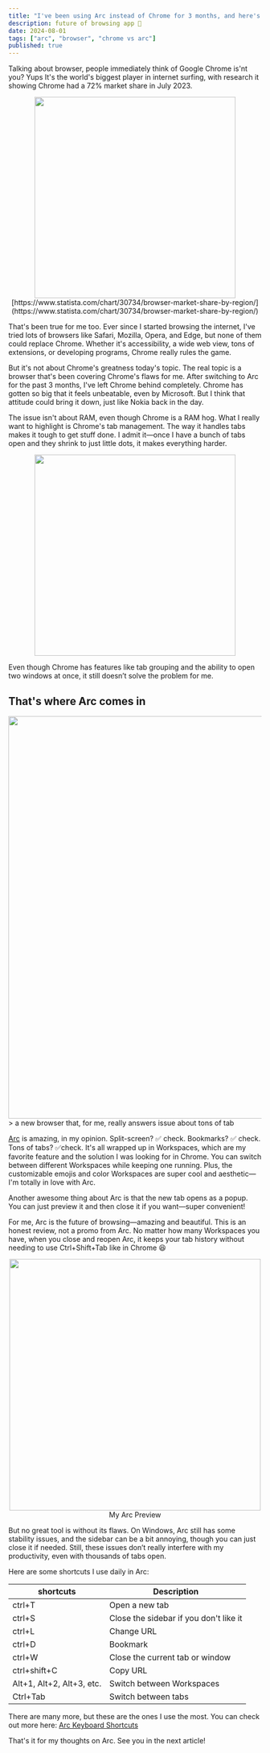 ```yaml
---
title: "I've been using Arc instead of Chrome for 3 months, and here's what I found:"
description: future of browsing app 🤔
date: 2024-08-01
tags: ["arc", "browser", "chrome vs arc"]
published: true
---
```


Talking about browser, people immediately think of Google Chrome is'nt you? Yups It's the world's biggest player in internet surfing, with research it showing Chrome had a 72% market share in July 2023.

<center>
  <img src="/blog/arc_vs_chrome.png" width="400px" />
</center>
<center>
<span style={{fontSize: "0.8em", marginTop: "-20px", fontWeight: "100", opacity: "0.6"}}>
  [https://www.statista.com/chart/30734/browser-market-share-by-region/](https://www.statista.com/chart/30734/browser-market-share-by-region/)
</span>
</center>


That's been true for me too. Ever since I started browsing the internet, I've tried lots of browsers like Safari, Mozilla, Opera, and Edge, but none of them could replace Chrome. Whether it's accessibility, a wide web view, tons of extensions, or developing programs, Chrome really rules the game.

But it's not about Chrome's greatness today's topic. The real topic is a browser that's been covering Chrome's flaws for me. After switching to Arc for the past 3 months, I've left Chrome behind completely. Chrome has gotten so big that it feels unbeatable, even by Microsoft. But I think that attitude could bring it down, just like Nokia back in the day.

The issue isn't about RAM, even though Chrome is a RAM hog. What I really want to highlight is Chrome's tab management. The way it handles tabs makes it tough to get stuff done. I admit it—once I have a bunch of tabs open and they shrink to just little dots, it makes everything harder.

<center>
  <img src="/blog/arc_vs_chrome_2.png" width="400px" />
</center>

Even though Chrome has features like tab grouping and the ability to open two windows at once, it still doesn’t solve the problem for me.


## That's where Arc comes in 
<a href="https://arc.net/">
  <img src="/blog/arc_vs_chrome_3.png" width="800px" />
</a>
> a new browser that, for me, really answers issue about tons of tab

[Arc](https://arc.net/) is amazing, in my opinion. Split-screen? ✅ check. Bookmarks? ✅ check. Tons of tabs? ✅check. It's all wrapped up in Workspaces, which are my favorite feature and the solution I was looking for in Chrome. You can switch between different Workspaces while keeping one running. Plus, the customizable emojis and color Workspaces are super cool and aesthetic—I'm totally in love with Arc.

Another awesome thing about Arc is that the new tab opens as a popup. You can just preview it and then close it if you want—super convenient!

For me, Arc is the future of browsing—amazing and beautiful. This is an honest review, not a promo from Arc. No matter how many Workspaces you have, when you close and reopen Arc, it keeps your tab history without needing to use Ctrl+Shift+Tab like in Chrome 😆

<center>
 <img src="/blog/arc_vs_chrome.gif" width="500px" />
 <span style={{fontSize: "0.8em", marginTop: "-20px", opacity: "0.6"}}>
  My Arc Preview
</span>
</center>


But no great tool is without its flaws. On Windows, Arc still has some stability issues, and the sidebar can be a bit annoying, though you can just close it if needed. Still, these issues don’t really interfere with my productivity, even with thousands of tabs open.

Here are some shortcuts I use daily in Arc:

<table style={{ margin: '0 auto', textAlign: 'center' }}>
  <thead>
    <tr>
      <th>shortcuts</th>
      <th>Description</th>
    </tr>
  </thead>
  <tbody>
    <tr>
      <td>ctrl+T</td>
      <td>Open a new tab</td>
    </tr>
    <tr>
      <td>ctrl+S</td>
      <td>Close the sidebar if you don't like it</td>
    </tr>
    <tr>
      <td>ctrl+L</td>
      <td>Change URL</td>
    </tr>
    <tr>
      <td>ctrl+D</td>
      <td>Bookmark</td>
    </tr>
    <tr>
      <td>ctrl+W</td>
      <td>Close the current tab or window</td>
    </tr>
    <tr>
      <td>ctrl+shift+C</td>
      <td>Copy URL</td>
    </tr>
    <tr>
      <td>Alt+1, Alt+2, Alt+3, etc.</td>
      <td>Switch between Workspaces</td>
    </tr>
    <tr>
      <td>Ctrl+Tab</td>
      <td>Switch between tabs</td>
    </tr>
  </tbody>
</table>



There are many more, but these are the ones I use the most. You can check out more here: [Arc Keyboard Shortcuts](https://resources.arc.net/hc/en-us/articles/20595231349911-Keyboard-Shortcuts)

That's it for my thoughts on Arc. See you in the next article!

